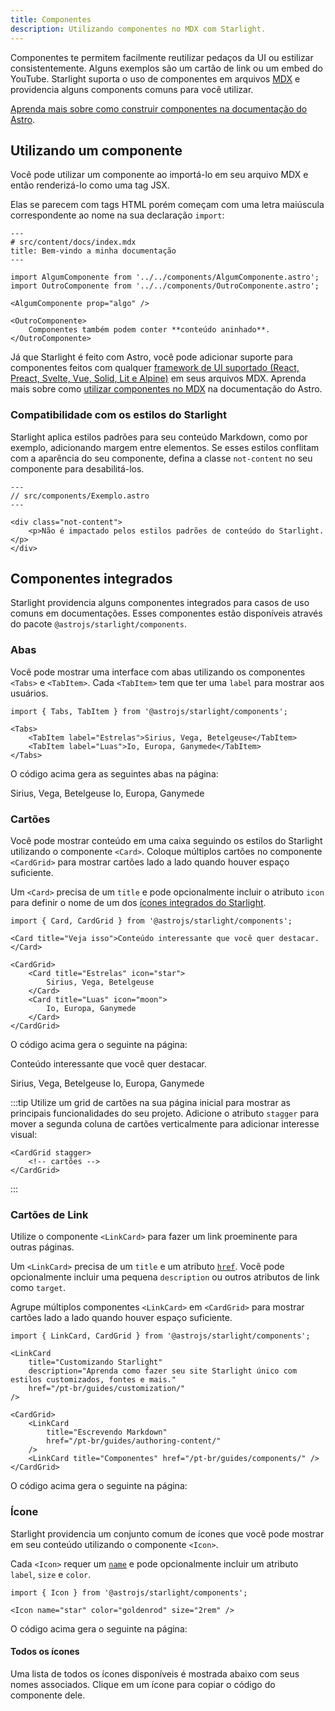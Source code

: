```yaml
---
title: Componentes
description: Utilizando componentes no MDX com Starlight.
---
```


Componentes te permitem facilmente reutilizar pedaços da UI ou estilizar consistentemente.
Alguns exemplos são um cartão de link ou um embed do YouTube.
Starlight suporta o uso de componentes em arquivos [MDX](https://mdxjs.com/) e providencia alguns components comuns para você utilizar.

[Aprenda mais sobre como construir componentes na documentação do Astro](https://docs.astro.build/pt-br/core-concepts/astro-components/).

## Utilizando um componente

Você pode utilizar um componente ao importá-lo em seu arquivo MDX e então renderizá-lo como uma tag JSX.

Elas se parecem com tags HTML porém começam com uma letra maiúscula correspondente ao nome na sua declaração `import`:

```mdx
---
# src/content/docs/index.mdx
title: Bem-vindo a minha documentação
---

import AlgumComponente from '../../components/AlgumComponente.astro';
import OutroComponente from '../../components/OutroComponente.astro';

<AlgumComponente prop="algo" />

<OutroComponente>
	Componentes também podem conter **conteúdo aninhado**.
</OutroComponente>
```

Já que Starlight é feito com Astro, você pode adicionar suporte para componentes feitos com qualquer [framework de UI suportado (React, Preact, Svelte, Vue, Solid, Lit e Alpine)](https://docs.astro.build/pt-br/core-concepts/framework-components/) em seus arquivos MDX.
Aprenda mais sobre como [utilizar componentes no MDX](https://docs.astro.build/pt-br/guides/markdown-content/#usando-componentes-no-mdx) na documentação do Astro.

### Compatibilidade com os estilos do Starlight

Starlight aplica estilos padrões para seu conteúdo Markdown, como por exemplo, adicionando margem entre elementos.
Se esses estilos conflitam com a aparência do seu componente, defina a classe `not-content` no seu componente para desabilitá-los.

```astro
---
// src/components/Exemplo.astro
---

<div class="not-content">
	<p>Não é impactado pelos estilos padrões de conteúdo do Starlight.</p>
</div>
```

## Componentes integrados

Starlight providencia alguns componentes integrados para casos de uso comuns em documentações.
Esses componentes estão disponíveis através do pacote `@astrojs/starlight/components`.

### Abas


Você pode mostrar uma interface com abas utilizando os componentes `<Tabs>` e `<TabItem>`.
Cada `<TabItem>` tem que ter uma `label` para mostrar aos usuários.

```mdx
import { Tabs, TabItem } from '@astrojs/starlight/components';

<Tabs>
	<TabItem label="Estrelas">Sirius, Vega, Betelgeuse</TabItem>
	<TabItem label="Luas">Io, Europa, Ganymede</TabItem>
</Tabs>
```

O código acima gera as seguintes abas na página:

<Tabs>
	<TabItem label="Estrelas">Sirius, Vega, Betelgeuse</TabItem>
	<TabItem label="Luas">Io, Europa, Ganymede</TabItem>
</Tabs>

### Cartões


Você pode mostrar conteúdo em uma caixa seguindo os estilos do Starlight utilizando o componente `<Card>`.
Coloque múltiplos cartões no componente `<CardGrid>` para mostrar cartões lado a lado quando houver espaço suficiente.

Um `<Card>` precisa de um `title` e pode opcionalmente incluir o atributo `icon` para definir o nome de um dos [ícones integrados do Starlight](#todos-os-ícones).

```mdx
import { Card, CardGrid } from '@astrojs/starlight/components';

<Card title="Veja isso">Conteúdo interessante que você quer destacar.</Card>

<CardGrid>
	<Card title="Estrelas" icon="star">
		Sirius, Vega, Betelgeuse
	</Card>
	<Card title="Luas" icon="moon">
		Io, Europa, Ganymede
	</Card>
</CardGrid>
```

O código acima gera o seguinte na página:

<Card title="Veja isso">Conteúdo interessante que você quer destacar.</Card>

<CardGrid>
	<Card title="Estrelas" icon="star">
		Sirius, Vega, Betelgeuse
	</Card>
	<Card title="Luas" icon="moon">
		Io, Europa, Ganymede
	</Card>
</CardGrid>

:::tip
Utilize um grid de cartões na sua página inicial para mostrar as principais funcionalidades do seu projeto.
Adicione o atributo `stagger` para mover a segunda coluna de cartões verticalmente para adicionar interesse visual:

```astro
<CardGrid stagger>
	<!-- cartões -->
</CardGrid>
```

:::

### Cartões de Link

Utilize o componente `<LinkCard>` para fazer um link proeminente para outras páginas.

Um `<LinkCard>` precisa de um `title` e um atributo [`href`](https://developer.mozilla.org/pt-BR/docs/Web/HTML/Element/a#attr-href). Você pode opcionalmente incluir uma pequena `description` ou outros atributos de link como `target`.

Agrupe múltiplos componentes `<LinkCard>` em `<CardGrid>` para mostrar cartões lado a lado quando houver espaço suficiente.

```mdx
import { LinkCard, CardGrid } from '@astrojs/starlight/components';

<LinkCard
	title="Customizando Starlight"
	description="Aprenda como fazer seu site Starlight único com estilos customizados, fontes e mais."
	href="/pt-br/guides/customization/"
/>

<CardGrid>
	<LinkCard
		title="Escrevendo Markdown"
		href="/pt-br/guides/authoring-content/"
	/>
	<LinkCard title="Componentes" href="/pt-br/guides/components/" />
</CardGrid>
```

O código acima gera o seguinte na página:


<LinkCard
	title="Customizando Starlight"
	description="Aprenda como fazer seu site Starlight único com estilos customizados, fontes e mais."
	href="/pt-br/guides/customization/"
/>

<CardGrid>
	<LinkCard
		title="Escrevendo Markdown"
		href="/pt-br/guides/authoring-content/"
	/>
	<LinkCard title="Componentes" href="/pt-br/guides/components/" />
</CardGrid>

### Ícone


Starlight providencia um conjunto comum de ícones que você pode mostrar em seu conteúdo utilizando o componente `<Icon>`.

Cada `<Icon>` requer um [`name`](#todos-os-ícones) e pode opcionalmente incluir um atributo `label`, `size` e `color`.

```mdx
import { Icon } from '@astrojs/starlight/components';

<Icon name="star" color="goldenrod" size="2rem" />
```

O código acima gera o seguinte na página:

<Icon name="star" color="goldenrod" size="2rem" />

#### Todos os ícones

Uma lista de todos os ícones disponíveis é mostrada abaixo com seus nomes associados. Clique em um ícone para copiar o código do componente dele.

<IconsList />
